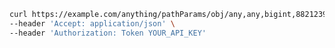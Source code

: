 ```bash showLineNumbers copy filename="Simple Path Parameter Objects usage example"
curl https://example.com/anything/pathParams/obj/any,any,bigint,8821239038968084,bigintStr,9223372036854775808,bool,true,boolOpt,true,date,2020-01-01,dateTime,2020-01-01T00:00:00.000000001Z,decimal,3.141592653589793,decimalStr,3.14159265358979344719667586,float32,1.1,int,1,int32,1,intOptNull,995300,num,1.1,numOptNull,6531.08,str,test,strOpt,testOptional/objExploded/any=any,bigint=8821239038968084,bigintStr=9223372036854775808,bool=true,boolOpt=true,date=2020-01-01,dateTime=2020-01-01T00:00:00.000000001Z,decimal=3.141592653589793,decimalStr=3.14159265358979344719667586,float32=1.1,int=1,int32=1,intOptNull=581850,num=1.1,numOptNull=2532.91,str=test,strOpt=testOptional \
--header 'Accept: application/json' \
--header 'Authorization: Token YOUR_API_KEY'
```
